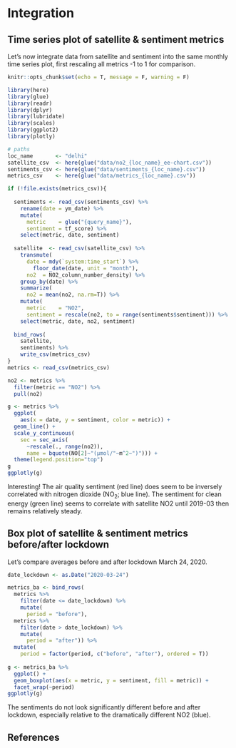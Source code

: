 
# Integration

## Time series plot of satellite & sentiment metrics

Let's now integrate data from satellite and sentiment into the same monthly time series plot, first rescaling all metrics -1 to 1 for comparison.

```r
knitr::opts_chunk$set(echo = T, message = F, warning = F)
```

```r
library(here)
library(glue)
library(readr)
library(dplyr)
library(lubridate)
library(scales)
library(ggplot2)
library(plotly)

# paths
loc_name       <- "delhi"
satellite_csv  <- here(glue("data/no2_{loc_name}_ee-chart.csv"))
sentiments_csv <- here(glue("data/sentiments_{loc_name}.csv"))
metrics_csv    <- here(glue("data/metrics_{loc_name}.csv"))

if (!file.exists(metrics_csv)){
  
  sentiments <- read_csv(sentiments_csv) %>% 
    rename(date = ym_date) %>% 
    mutate(
      metric    = glue("{query_name}"),
      sentiment = tf_score) %>% 
    select(metric, date, sentiment)
  
  satellite  <- read_csv(satellite_csv) %>% 
    transmute(
      date = mdy(`system:time_start`) %>% 
        floor_date(date, unit = "month"),
      no2  = NO2_column_number_density) %>% 
    group_by(date) %>% 
    summarize(
      no2 = mean(no2, na.rm=T)) %>% 
    mutate(
      metric    = "NO2",
      sentiment = rescale(no2, to = range(sentiments$sentiment))) %>% 
    select(metric, date, no2, sentiment)
  
  bind_rows(
    satellite,
    sentiments) %>% 
    write_csv(metrics_csv)
}
metrics <- read_csv(metrics_csv)

no2 <- metrics %>% 
  filter(metric == "NO2") %>% 
  pull(no2)

g <- metrics %>%
  ggplot(
    aes(x = date, y = sentiment, color = metric)) +
  geom_line() +
  scale_y_continuous(
    sec = sec_axis(
      ~rescale(., range(no2)),
      name = bquote(NO[2]~"(µmol/"~m^2~")"))) +
  theme(legend.position="top")
g
ggplotly(g)
```

Interesting! The air quality sentiment (red line) does seem to be inversely correlated with nitrogen dioxide (NO~2~; blue line). The sentiment for clean energy (green line) seems to correlate with satellite NO2 until 2019-03 then remains relatively steady.

## Box plot of satellite & sentiment metrics before/after lockdown

Let's compare averages before and after lockdown March 24, 2020.

```r
date_lockdown <- as.Date("2020-03-24")

metrics_ba <- bind_rows(
  metrics %>% 
    filter(date <= date_lockdown) %>% 
    mutate(
      period = "before"),
  metrics %>% 
    filter(date > date_lockdown) %>% 
    mutate(
      period = "after")) %>% 
  mutate(
    period = factor(period, c("before", "after"), ordered = T))
  
g <- metrics_ba %>% 
  ggplot() +
  geom_boxplot(aes(x = metric, y = sentiment, fill = metric)) +
  facet_wrap(~period)
ggplotly(g)
```

The sentiments do not look significantly different before and after lockdown, especially relative to the dramatically different NO2 (blue).

## References {-}
